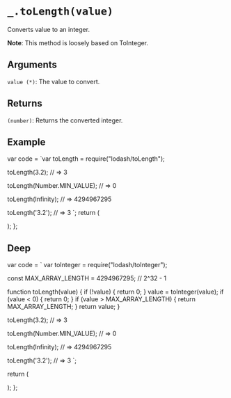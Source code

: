 # `_.toLength(value)`

Converts value to an integer.  

**Note**: This method is loosely based on ToInteger.

## Arguments

`value (*)`: The value to convert.  

## Returns

`(number)`: Returns the converted integer.  

## Example


  var code = `var toLength = require("lodash/toLength");
 
toLength(3.2);
// => 3
 
toLength(Number.MIN_VALUE);
// => 0
 
toLength(Infinity);
// => 4294967295
 
toLength('3.2');
// => 3
`;
  return (
    <div>
      <Embed source={code} />
    </div>
  );
};

<Demo />

## Deep

  var code = `
var toInteger = require("lodash/toInteger");  

const MAX_ARRAY_LENGTH = 4294967295; //  2^32 - 1

function toLength(value) {
    if (!value) {
        return 0;
    }
    value = toInteger(value);
    if (value < 0) {
        return 0;
    }
    if (value > MAX_ARRAY_LENGTH) {
        return MAX_ARRAY_LENGTH;
    }
    return value;
}

toLength(3.2);
// => 3
 
toLength(Number.MIN_VALUE);
// => 0
 
toLength(Infinity);
// => 4294967295
 
toLength('3.2');
// => 3
`;

return (

<div>
  <Embed source={code} />
</div>
); 
};

<DeepDemo />
